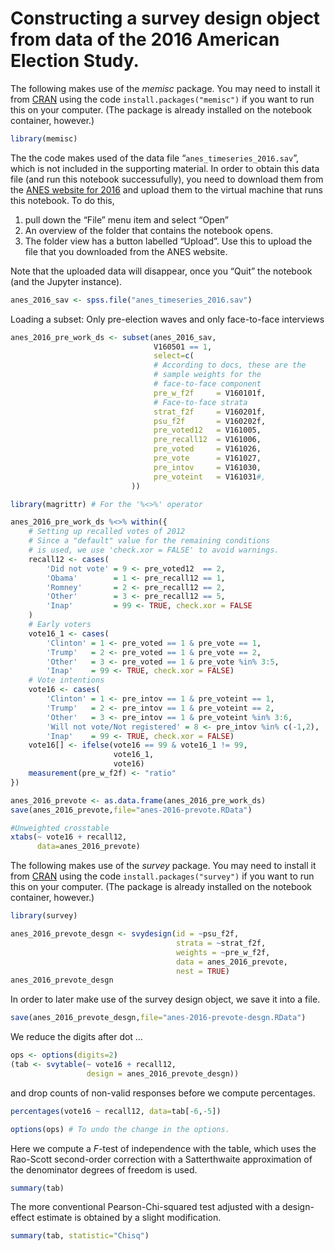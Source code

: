 # Constructing a survey design object from data of the 2016 American Election   Study.


The following makes use of the *memisc* package. You may need to install it from
[CRAN](https://cran.r-project.org/package=memisc) using the code
`install.packages("memisc")` if you want to run this on your computer. (The
package is already installed on the notebook container, however.)

```r
library(memisc)
```

The the code makes used of the data file "`anes_timeseries_2016.sav`", which is not included in the supporting material. In order to 
obtain this data file (and run this notebook successufully), you need to download them from 
the [ANES website for 2016](https://electionstudies.org/data-center/2016-time-series-stud/) and upload them to the virtual
machine that runs this notebook. To do this, 

1. pull down the "File" menu item and select "Open"
2. An overview of the folder that contains the notebook opens. 
3. The folder view has a button labelled "Upload". Use this to upload the file that you downloaded from the ANES website.

Note that the uploaded data will disappear, once you "Quit" the notebook (and the Jupyter instance).

```r
anes_2016_sav <- spss.file("anes_timeseries_2016.sav")
```

Loading a subset: Only pre-election waves and only
face-to-face interviews

```r
anes_2016_pre_work_ds <- subset(anes_2016_sav,
                                V160501 == 1,
                                select=c(
                                # According to docs, these are the
                                # sample weights for the
                                # face-to-face component
                                pre_w_f2f     = V160101f,
                                # Face-to-face strata    
                                strat_f2f     = V160201f,
                                psu_f2f       = V160202f,
                                pre_voted12   = V161005,
                                pre_recall12  = V161006,
                                pre_voted     = V161026,
                                pre_vote      = V161027,
                                pre_intov     = V161030,
                                pre_voteint   = V161031#,
                           ))
```

```r
library(magrittr) # For the '%<>%' operator
```

```r
anes_2016_pre_work_ds %<>% within({
    # Setting up recalled votes of 2012
    # Since a "default" value for the remaining conditions
    # is used, we use 'check.xor = FALSE' to avoid warnings.
    recall12 <- cases(
        'Did not vote' = 9 <- pre_voted12  == 2,
        'Obama'        = 1 <- pre_recall12 == 1,
        'Romney'       = 2 <- pre_recall12 == 2,
        'Other'        = 3 <- pre_recall12 == 5,
        'Inap'         = 99 <- TRUE, check.xor = FALSE
    )
    # Early voters 
    vote16_1 <- cases(
        'Clinton' = 1 <- pre_voted == 1 & pre_vote == 1,
        'Trump'   = 2 <- pre_voted == 1 & pre_vote == 2,
        'Other'   = 3 <- pre_voted == 1 & pre_vote %in% 3:5,
        'Inap'    = 99 <- TRUE, check.xor = FALSE)
    # Vote intentions
    vote16 <- cases(
        'Clinton' = 1 <- pre_intov == 1 & pre_voteint == 1,
        'Trump'   = 2 <- pre_intov == 1 & pre_voteint == 2,
        'Other'   = 3 <- pre_intov == 1 & pre_voteint %in% 3:6,
        'Will not vote/Not registered' = 8 <- pre_intov %in% c(-1,2),
        'Inap'    = 99 <- TRUE, check.xor = FALSE)
    vote16[] <- ifelse(vote16 == 99 & vote16_1 != 99,
                       vote16_1,
                       vote16)
    measurement(pre_w_f2f) <- "ratio"
})
```

```r
anes_2016_prevote <- as.data.frame(anes_2016_pre_work_ds)
save(anes_2016_prevote,file="anes-2016-prevote.RData")
```

```r
#Unweighted crosstable
xtabs(~ vote16 + recall12,
      data=anes_2016_prevote)
```

The following makes use of the *survey* package. You may need to install it from
[CRAN](https://cran.r-project.org/package=survey) using the code
`install.packages("survey")` if you want to run this on your computer. (The
package is already installed on the notebook container, however.)

```r
library(survey)
```

```r
anes_2016_prevote_desgn <- svydesign(id = ~psu_f2f,
                                     strata = ~strat_f2f,
                                     weights = ~pre_w_f2f,
                                     data = anes_2016_prevote,
                                     nest = TRUE)
anes_2016_prevote_desgn
```

In order to later make use of the survey design object, we save it into a file.

```r
save(anes_2016_prevote_desgn,file="anes-2016-prevote-desgn.RData")
```

We reduce the digits after dot ...

```r
ops <- options(digits=2)
(tab <- svytable(~ vote16 + recall12,
                 design = anes_2016_prevote_desgn))
```

and drop counts of non-valid responses before
we compute percentages.

```r
percentages(vote16 ~ recall12, data=tab[-6,-5])
```

```r
options(ops) # To undo the change in the options.
```

Here we compute a *F*-test of independence with the table, which uses the
Rao-Scott second-order correction with a Satterthwaite approximation of the
denominator degrees of freedom is used.

```r
summary(tab)
```

The more conventional Pearson-Chi-squared test adjusted with a design-effect
estimate is obtained by a slight modification.

```r
summary(tab, statistic="Chisq")
```

